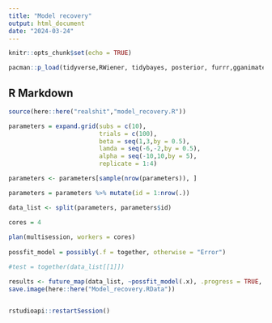 ```yaml
---
title: "Model recovery"
output: html_document
date: "2024-03-24"
---
```


```r
knitr::opts_chunk$set(echo = TRUE)

pacman::p_load(tidyverse,RWiener, tidybayes, posterior, furrr,gganimate, cmdstanr,patchwork, gamlss,truncnorm,extraDistr,flextable,lmerTest,lme4,Matrix,pracma)
```

## R Markdown



```r
source(here::here("realshit","model_recovery.R"))

parameters = expand.grid(subs = c(10),
                         trials = c(100),
                         beta = seq(1,3,by = 0.5),
                         lamda = seq(-6,-2,by = 0.5),
                         alpha = seq(-10,10,by = 5),
                         replicate = 1:4)

parameters <- parameters[sample(nrow(parameters)), ]

parameters = parameters %>% mutate(id = 1:nrow(.))

data_list <- split(parameters, parameters$id)

cores = 4
  
plan(multisession, workers = cores)
  
possfit_model = possibly(.f = together, otherwise = "Error")

#test = together(data_list[[1]])

results <- future_map(data_list, ~possfit_model(.x), .progress = TRUE, .options = furrr_options(seed = TRUE))
save.image(here::here("Model_recovery.RData"))


rstudioapi::restartSession()
```

